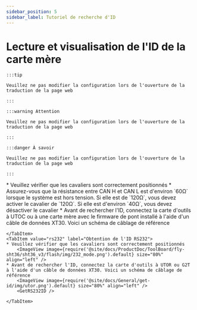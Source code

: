 ```yaml
---
sidebar_position: 5
sidebar_label: Tutoriel de recherche d'ID
---
```










# Lecture et visualisation de l'ID de la carte mère

    :::tip

    Veuillez ne pas modifier la configuration lors de l'ouverture de la traduction de la page web

    :::

    :::warning Attention

    Veuillez ne pas modifier la configuration lors de l'ouverture de la traduction de la page web

    :::

    :::danger À savoir

    Veuillez ne pas modifier la configuration lors de l'ouverture de la traduction de la page web

    :::

<Tabs>
    <TabItem value="can" label="Obtention de l'UUID CANBus">
    * Veuillez vérifier que les cavaliers sont correctement positionnés
    * Assurez-vous que la résistance entre CAN H et CAN L est d'environ `60Ω` lorsque le système est hors tension. Si elle est de `120Ω`, vous devez activer le cavalier de `120Ω`. Si elle est d'environ `40Ω`, vous devez désactiver le cavalier
        <ImageView image={require('@site/docs/ProductDoc/ToolBoard/fly-sht36/sht36_v3/flash/img/120.png').default} size="80%" align="left" />              
    * Avant de rechercher l'ID, connectez la carte d'outils à UTOC ou à une carte mère avec le firmware de pont installé à l'aide d'un câble de données XT30. Voici un schéma de câblage de référence
        <ImageView image={require('@site/docs/General/get-id/img/utoc.png').default} size="80%" align="left" />       
        <GetCanbusUUID />

    </TabItem>
    <TabItem value="rs232" label="Obtention de l'ID RS232">
    * Veuillez vérifier que les cavaliers sont correctement positionnés
        <ImageView image={require('@site/docs/ProductDoc/ToolBoard/fly-sht36/sht36_v3/flash/img/232_mode.png').default} size="80%" align="left" />              
    * Avant de rechercher l'ID, connectez la carte d'outils à UTOR ou G2T à l'aide d'un câble de données XT30. Voici un schéma de câblage de référence
        <ImageView image={require('@site/docs/General/get-id/img/utor.png').default} size="80%" align="left" />              
        <GetRS232ID />

    </TabItem>
</Tabs>